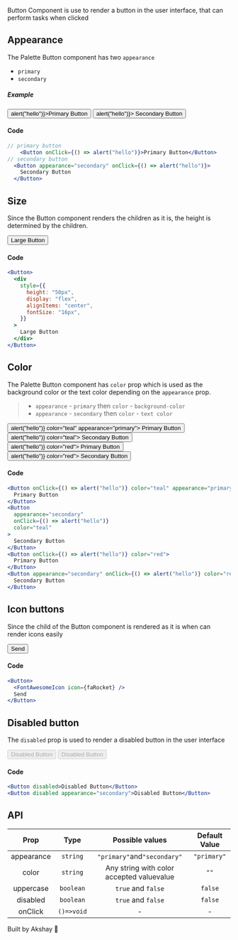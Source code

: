 
Button Component is use to render a button in the user interface, that can perform tasks when clicked

## Appearance

The Palette Button component has two `appearance`

- `primary`
- `secondary`

##### Example

<div style={{ display: "flex", paddingBottom: "25px", paddingTop: "10px" }}>
  <span style={{ paddingRight: "10px" }}>
    <Button onClick={() => alert("hello")}>Primary Button</Button>
  </span>
  <Button appearance="secondary" onClick={() => alert("hello")}>
    Secondary Button
  </Button>
</div>

#### Code

```jsx
// primary button
    <Button onClick={() => alert("hello")}>Primary Button</Button>
// secondary button
  <Button appearance="secondary" onClick={() => alert("hello")}>
    Secondary Button
  </Button>
```

## Size

Since the Button component renders the children as it is, the height is determined by the children.

<Button>
  <div
    style={{
      height: "50px",
      display: "flex",
      alignItems: "center",
      fontSize: "16px",
    }}
  >
    Large Button
  </div>
</Button>

#### Code

```jsx
<Button>
  <div
    style={{
      height: "50px",
      display: "flex",
      alignItems: "center",
      fontSize: "16px",
    }}
  >
    Large Button
  </div>
</Button>
```

## Color

The Palette Button component has `color` prop which is used as the background color or the text color depending on the `appearance`
prop.

> - `appearance` - `primary` then `color` - `background-color`
> - `appearance` - `secondary` then `color` - `text color`

<div>
  <div style={{ display: "flex", paddingBottom: "25px", paddingTop: "10px" }}>
    <span style={{ paddingRight: "10px" }}>
      <Button onClick={() => alert("hello")} color="teal" appearance="primary">
        Primary Button
      </Button>
    </span>
    <Button appearance="secondary" onClick={() => alert("hello")} color="teal">
      Secondary Button
    </Button>
  </div>
  <div style={{ display: "flex", paddingBottom: "25px", paddingTop: "10px" }}>
    <span style={{ paddingRight: "10px" }}>
      <Button onClick={() => alert("hello")} color="red">
        Primary Button
      </Button>
    </span>
    <Button appearance="secondary" onClick={() => alert("hello")} color="red">
      Secondary Button
    </Button>
  </div>
</div>

#### Code

```jsx
<Button onClick={() => alert("hello")} color="teal" appearance="primary">
  Primary Button
</Button>
<Button
  appearance="secondary"
  onClick={() => alert("hello")}
  color="teal"
>
  Secondary Button
</Button>
<Button onClick={() => alert("hello")} color="red">
  Primary Button
</Button>
<Button appearance="secondary" onClick={() => alert("hello")} color="red">
  Secondary Button
</Button>
```

## Icon buttons

Since the child of the Button component is rendered as it is when can render icons easily

<div style={{ display: "flex", paddingBottom: "25px", paddingTop: "10px" }}>
  <Button>
    <span style={{ padding: "0px 10px 0px 0px", fontSize: "13px" }}>
      <FontAwesomeIcon icon={faRocket} />
    </span>
    Send
  </Button>
</div>

#### Code

```jsx
<Button>
  <FontAwesomeIcon icon={faRocket} />
  Send
</Button>
```

## Disabled button

The `disabled` prop is used to render a disabled button in the user interface

<div style={{ display: "flex", paddingBottom: "25px", paddingTop: "10px" }}>
  <span style={{ paddingRight: "10px" }}>
    <Button disabled>Disabled Button</Button>
  </span>
  <Button disabled appearance="secondary">
    Disabled Button
  </Button>
</div>

#### Code

```jsx
<Button disabled>Disabled Button</Button>
<Button disabled appearance="secondary">Disabled Button</Button>
```

## API

|    Prop    |    Type    |              Possible values              | Default Value |
| :--------: | :--------: | :---------------------------------------: | :-----------: |
| appearance |  `string`  |        `"primary"`and`"secondary"`        |  `"primary"`  |
|   color    |  `string`  | Any string with color accepted valuevalue |     `""`      |
| uppercase  | `boolean`  |            `true` and `false`             |    `false`    |
|  disabled  | `boolean`  |            `true` and `false`             |    `false`    |
|  onClick   | `()=>void` |                     -                     |       -       |

Built by Akshay 🤙
